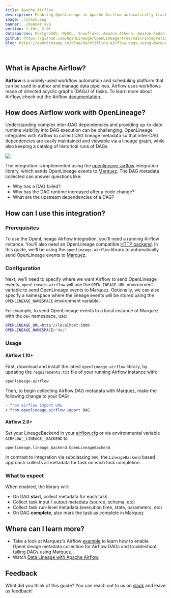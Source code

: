 ```yaml
---
title: Apache Airflow
description: Enabling OpenLineage in Apache Airflow automatically tracks metadata about jobs and datasets as DAGs execute.
image: ./stack.png
banner: ./banner.svg
version: 1.10+, 2.0+
datasources: PostgreSQL, MySQL, Snowflake, Amazon Athena, Amazon Redshift, Amazon SageMaker, Amazon S3 Copy, Google BigQuery, Great Expectations, SFTP
github: https://github.com/OpenLineage/OpenLineage/tree/main/integration/airflow
blog: https://openlineage.io/blog/backfilling-airflow-dags-using-marquez/
---
```


```toc
```

## What is Apache Airflow?

**Airflow** is a widely-used workflow automation and scheduling platform that can be used to author and manage data pipelines. Airflow uses workflows made of directed acyclic graphs (DAGs) of tasks. To learn more about Airflow, check out the Airflow [documentation](https://airflow.apache.org/docs/apache-airflow/stable/index.html).

## How does Airflow work with OpenLineage?

Understanding complex inter-DAG dependencies and providing up-to-date runtime visibility into DAG execution can be challenging. OpenLineage integrates with Airflow to collect DAG lineage metadata so that inter-DAG dependencies are easily maintained and viewable via a lineage graph, while also keeping a catalog of historical runs of DAGs.

<img class="m-12" src="./af-schematic.svg" />

The integration is implemented using the [openlineage-airflow](https://pypi.org/project/openlineage-airflow)  integration library, which sends OpenLineage events to [Marquez](https://marquezproject.ai). The DAG metadata collected can answer questions like:

* Why has a DAG failed?
* Why has the DAG runtime increased after a code change?
* What are the upstream dependencies of a DAG?


## How can I use this integration?

### Prerequisites

To use the OpenLineage Airflow integration, you'll need a running Airflow instance. You'll also need an OpenLineage compatible [HTTP backend](https://github.com/OpenLineage/OpenLineage#scope). In this guide, we'll be using the `openlineage-airflow` library to automatically send OpenLineage events to [Marquez](https://marquezproject.ai). 

### Configuration

Next, we'll need to specify where we want Airflow to send OpenLineage events. `openlineage-airflow` will use the `OPENLINEAGE_URL` environment variable to send OpenLineage events to Marquez. Optionally, we can also specify a namespace where the lineage events will be stored using the `OPENLINEAGE_NAMESPACE` environment variable.

For example, to send OpenLineage events to a local instance of Marquez with the `dev` namespace, use:

```bash
OPENLINEAGE_URL=http://localhost:5000
OPENLINEAGE_NAMESPACE="dev"
```

### Usage
#### Airflow 1.10+

First, download and install the latest `openlineage-airflow` library, by updating the `requirements.txt` file of your running Airflow instance with: 

```
openlineage-airflow
```

Then, to begin collecting Airflow DAG metadata with Marquez, make the following change to your DAG:

```diff
- from airflow import DAG
+ from openlineage.airflow import DAG
```

#### Airflow 2.0+
Set your LineageBackend in your [airflow.cfg](https://airflow.apache.org/docs/apache-airflow/stable/howto/set-config.html) or via environmental variable `AIRFLOW__LINEAGE__BACKEND` to
```
openlineage.lineage_backend.OpenLineageBackend
```
In contrast to integration via subclassing `DAG`, the `LineageBackend` based approach collects all metadata for task on each task completion.

### What to expect
When enabled, the library will:

* On DAG **start**, collect metadata for each task
* Collect task input / output metadata (source, schema, etc)
* Collect task run-level metadata (execution time, state, parameters, etc)
* On DAG **complete**, also mark the task as complete in Marquez

## Where can I learn more?

* Take a look at Marquez's Airflow [example](https://github.com/MarquezProject/marquez/tree/main/examples/airflow) to learn how to enable OpenLineage metadata collection for Airflow DAGs and troubleshoot failing DAGs using Marquez.
* Watch [Data Lineage with Apache Airflow](https://www.youtube.com/watch?v=dfRetdg9444)

## Feedback

What did you think of this guide? You can reach out to us on [slack](http://bit.ly/OpenLineageSlack) and leave us feedback!  


